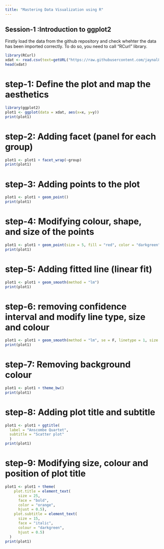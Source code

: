 ```yaml
---
title: "Mastering Data Visualization using R"
---
```


## Session-1 :Introduction to ggplot2
Firstly load the data from the github repository and check whehter the data has been imported correctly. To do so, you need to call "RCurl" library.

```r
library(RCurl)
xdat <- read.csv(text=getURL("https://raw.githubusercontent.com/jaynal83/MDVR/master/data/anscombe_quartet_modified.csv"), header = T, sep = ",")
head(xdat)
```


# step-1: Define the plot and map the aesthetics
```r
library(ggplot2)
plot1 <- ggplot(data = xdat, aes(x=x, y=y))
print(plot1)
```

# step-2: Adding facet (panel for each group)
```r
plot1 <- plot1 + facet_wrap(~group)
print(plot1)
```

# step-3: Adding points to the plot
```r
plot1 <- plot1 + geom_point()
print(plot1)
```

# step-4: Modifying colour, shape, and size of the points
```r
plot1 <- plot1 + geom_point(size = 5, fill = "red", color = "darkgreen", shape = 21)
print(plot1)
```

# step-5: Adding fitted line (linear fit)
```r
plot1 <- plot1 + geom_smooth(method = "lm")
print(plot1)
```

# step-6: removing confidence interval and modify line type, size and colour
```r
plot1 <- plot1 + geom_smooth(method = "lm", se = F, linetype = 1, size = 2, col = "orange")
print(plot1)
```


# step-7: Removing background colour
```r
plot1 <- plot1 + theme_bw()
print(plot1)
```

# step-8: Adding plot title and subtitle
```r
plot1 <- plot1 + ggtitle(
  label = "Anscombe Quartet", 
  subtitle = "Scatter plot"
  ) 
print(plot1)
```


# step-9: Modifying size, colour and position of plot title
```r
plot1 <- plot1 + theme(
    plot.title = element_text(
      size = 25, 
      face = "bold", 
      color = "orange", 
      hjust = 0.5),
    plot.subtitle = element_text(
      size = 15, 
      face = "italic", 
      colour = "darkgreen", 
      hjust = 0.5)
  )
print(plot1)
```

